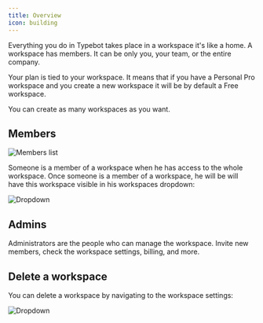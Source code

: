 ```yaml
---
title: Overview
icon: building
---
```


Everything you do in Typebot takes place in a workspace it's like a home. A workspace has members. It can be only you, your team, or the entire company.

Your plan is tied to your workspace. It means that if you have a Personal Pro workspace and you create a new workspace it will be by default a Free workspace.

You can create as many workspaces as you want.

## Members

<Frame>
  <img src="/images/workspace/members.png" alt="Members list" />
</Frame>

Someone is a member of a workspace when he has access to the whole workspace. Once someone is a member of a workspace, he will be will have this workspace visible in his workspaces dropdown:

<Frame>
  <img src="/images/workspace/workspaces-dropdown.png" alt="Dropdown" />
</Frame>

## Admins

Administrators are the people who can manage the workspace. Invite new members, check the workspace settings, billing, and more.

## Delete a workspace

You can delete a workspace by navigating to the workspace settings:

<Frame>
  <img src="/images/workspace/delete.png" alt="Dropdown" />
</Frame>
